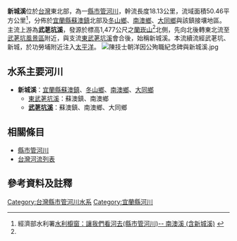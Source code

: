 {{Infobox River
  | river_name      = 新城溪
  | other_name      = 
  | image_name      = Xincheng_River_新城溪_-_panoramio.jpg
  | image_size      = 250px
  | caption         = 新城溪
  | origin          = [[蘭崁山|蘭崁山]]
  | mouth           = 功勞埔
  | progression     = [[太平洋|太平洋]]
  | basin_countries = {{ROC-TW}}
  | location        = [[宜蘭縣|宜蘭縣]][[蘇澳鎮_(台灣)|蘇澳鎮]]、[[南澳鄉|南澳鄉]]、[[冬山鄉|冬山鄉]]、[[大同鄉_(台灣)|大同鄉]]
  | length          = {{convert|18.13|km|mi|0}}
  | elevation       = {{convert|1,477|m|0}}
  | mouth_elevation = 
  | discharge       = 
  | watershed       = {{convert|50.46|km2|sqmi|0}}
}}

'''新城溪'''位於[[台灣|台灣]]東北部，為一[[縣市管河川|縣市管河川]]，幹流長度18.13公里，流域面積50.46平方公里<ref name="水利署">經濟部水利署[http://www.wra.gov.tw/ct.asp?xItem=12957&CtNode=4375 水利櫥窗：讓我們看河去(縣市管河川)-- 南澳溪 (含新城溪)] {{webarchive|url=https://web.archive.org/web/20080331073741/http://www.wra.gov.tw/ct.asp?xItem=12957&CtNode=4375 |date=2008-03-31 }}</ref>，分佈於[[宜蘭縣|宜蘭縣]][[蘇澳鎮_(台灣)|蘇澳鎮]]北部及[[冬山鄉|冬山鄉]]、[[南澳鄉|南澳鄉]]、[[大同鄉_(台灣)|大同鄉]]與該鎮接壤地區。主流上游為'''[[武荖坑溪|武荖坑溪]]'''，發源於標高1,477公尺之[[蘭崁山|蘭崁山]]<ref name="水利署"/>北側，先向北後轉東北流至[[武荖坑風景區|武荖坑風景區]]附近，與支流[[東武荖坑溪|東武荖坑溪]]會合後，始稱新城溪。本流續流經武荖坑、新城，於功勞埔附近注入[[太平洋|太平洋]]。
[[File:陳技士朝洋因公殉職紀念碑與新城溪.jpg|thumb]]

==水系主要河川==
*'''新城溪'''：[[宜蘭縣|宜蘭縣]][[蘇澳鎮_(台灣)|蘇澳鎮]]、[[冬山鄉|冬山鄉]]、[[南澳鄉|南澳鄉]]、[[大同鄉_(台灣)|大同鄉]]
**[[東武荖坑溪|東武荖坑溪]]：蘇澳鎮、南澳鄉
**'''[[武荖坑溪|武荖坑溪]]'''：蘇澳鎮、南澳鄉、大同鄉

==相關條目==
*[[縣市管河川|縣市管河川]]
*[[台灣河流列表|台灣河流列表]]

==參考資料及註釋==
<div class="references-small">
<references />
</div>
{{commonscat|Xincheng River}}
{{台灣河流}}
[[Category:台灣縣市管河川水系|Category:台灣縣市管河川水系]]
[[Category:宜蘭縣河川|Category:宜蘭縣河川]]